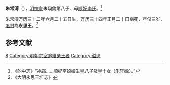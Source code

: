 '''朱常溥'''（{{bd|1604年||1606年|catIdx=Z朱}}），[[明神宗|明神宗]]朱翊鈞第八子、母[[明神宗#妃嬪|顺妃李氏]]。<ref>《酌中志》“神庙……顺妃李娘娘生皇八子及皇十女（[[朱轩媺|朱轩媺]]）。”</ref>

朱常溥万历三十二年六月二十五日生，万历三十四年正月二十日病死，年仅三岁，[[追封|追封]]為'''永思王'''。<ref>《大明永思王圹志》</ref>

==参考文献==
<div class="references-small">
<references></references>
</div>

{{s-start}}
{{s-none|無|[[明朝|明政府]]封之}}
{{s-ttl|title=[[明朝藩王列表_(世宗、穆宗及神宗系)#永國|明永國國王]]|years=追封}}
{{s-vacant|無子，封國撤除|next=悼王[[朱慈炤_(明思宗子)|朱慈炤]]}}
{{end}}
{{明神宗皇室}}

[[Category:明神宗皇子|8]]
[[Category:明朝宗室追赠亲王者|Category:明朝宗室追赠亲王者]]
[[Category:谥思|Category:谥思]]